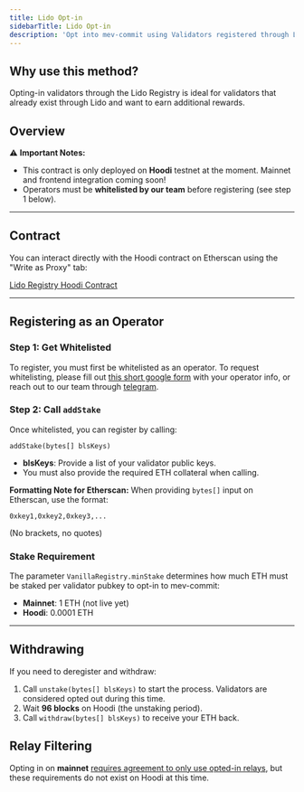 ```yaml
---
title: Lido Opt-in
sidebarTitle: Lido Opt-in
description: 'Opt into mev-commit using Validators registered through Lido.'
---
```


## Why use this method?

Opting-in validators through the Lido Registry is ideal for validators that already exist through Lido and want to earn additional rewards.

## Overview

⚠️ **Important Notes:**
- This contract is only deployed on **Hoodi** testnet at the moment. Mainnet and frontend integration coming soon!
- Operators must be **whitelisted by our team** before registering (see step 1 below).

---

## Contract

You can interact directly with the Hoodi contract on Etherscan using the "Write as Proxy" tab:


[Lido Registry Hoodi Contract](https://hoodi.etherscan.io/address/{HoodiLidoRegistryAddress})


---

## Registering as an Operator

### Step 1: Get Whitelisted
To register, you must first be whitelisted as an operator. To request whitelisting, please fill out [this short google form](https://docs.google.com/forms/d/e/1FAIpQLSfIYZs1l7wqd6jkHHFZA8FQ6vg3T6KF6R_XBZsSGGbzN7q4Hg/viewform) with your operator info, or reach out to our team through [telegram](https://t.me/+-aiQNWqjZRQ1OWJh).
### Step 2: Call `addStake`
Once whitelisted, you can register by calling:

```solidity
addStake(bytes[] blsKeys)
```

- **blsKeys**: Provide a list of your validator public keys.
- You must also provide the required ETH collateral when calling.

**Formatting Note for Etherscan:** When providing `bytes[]` input on Etherscan, use the format:
```
0xkey1,0xkey2,0xkey3,...
```
(No brackets, no quotes)

### Stake Requirement
The parameter `VanillaRegistry.minStake` determines how much ETH must be staked per validator pubkey to opt-in to mev-commit:
- **Mainnet**: 1 ETH (not live yet)
- **Hoodi**: 0.0001 ETH

---

## Withdrawing

If you need to deregister and withdraw:
1. Call `unstake(bytes[] blsKeys)` to start the process. Validators are considered opted out during this time.
2. Wait **96 blocks** on Hoodi (the unstaking period).
3. Call `withdraw(bytes[] blsKeys)` to receive your ETH back.


## Relay Filtering

Opting in on **mainnet** [requires agreement to only use opted-in relays](https://docs.primev.xyz/v1.1.0/get-started/validators/validator-guide#requirements), but these requirements do not exist on Hoodi at this time.
